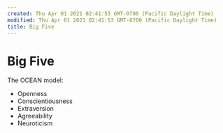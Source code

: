 ```yaml
---
created: Thu Apr 01 2021 02:41:53 GMT-0700 (Pacific Daylight Time)
modified: Thu Apr 01 2021 02:41:53 GMT-0700 (Pacific Daylight Time)
title: Big Five
---
```


# Big Five

The OCEAN model:

- Openness
- Conscientiousness
- Extraversion
- Agreeability
- Neuroticism
